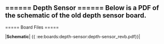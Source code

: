 ====== Depth Sensor ======
Below is a PDF of the schematic of the old depth sensor board.
----
===== Board Files =====

|**Schematic**| {{ :ee:boards:depth-sensor:depth-sensor_revb.pdf}}|